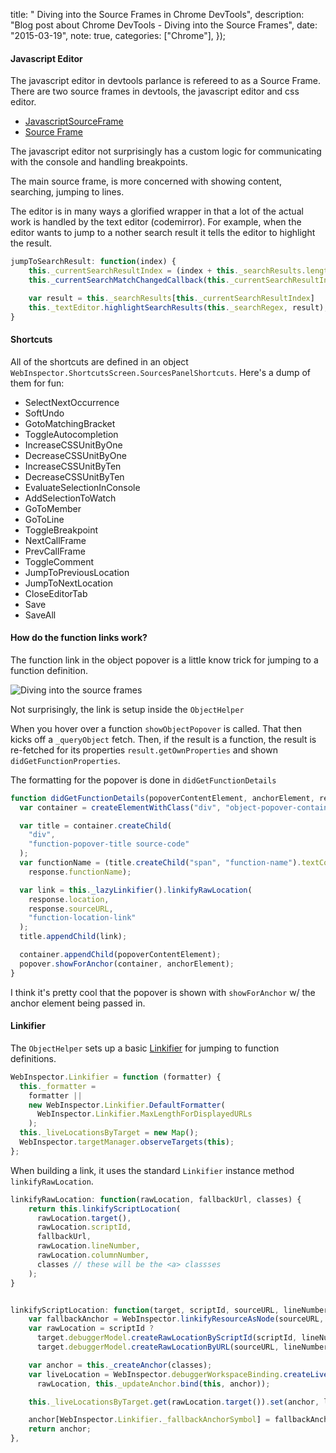 
  title: " Diving into the Source Frames in Chrome DevTools",
  description:
    "Blog post about Chrome DevTools - Diving into the Source Frames",
  date: "2015-03-19",
  note: true,
  categories: ["Chrome"],
});

#### Javascript Editor

The javascript editor in devtools parlance is refereed to as a Source Frame. There are two source frames in devtools, the javascript editor and css editor.

- [JavascriptSourceFrame](https://github.com/jasonLaster/blink-devtools-docs/blob/master/source/JavascriptSourceFrame.md)
- [Source Frame](https://github.com/jasonLaster/blink-devtools-docs/blob/master/source_frame/SourceFrame.md)

The javascript editor not surprisingly has a custom logic for communicating with the console and handling breakpoints.

The main source frame, is more concerned with showing content, searching, jumping to lines.

The editor is in many ways a glorified wrapper in that a lot of the actual work is handled by the text editor (codemirror). For example, when the editor wants to jump to a nother search result it tells the editor to highlight the result.

```js
jumpToSearchResult: function(index) {
    this._currentSearchResultIndex = (index + this._searchResults.length) % this._searchResults.length;
    this._currentSearchMatchChangedCallback(this._currentSearchResultIndex);

    var result = this._searchResults[this._currentSearchResultIndex]
    this._textEditor.highlightSearchResults(this._searchRegex, result);
}
```

#### Shortcuts

All of the shortcuts are defined in an object `WebInspector.ShortcutsScreen.SourcesPanelShortcuts`. Here's a dump of them for fun:

- SelectNextOccurrence
- SoftUndo
- GotoMatchingBracket
- ToggleAutocompletion
- IncreaseCSSUnitByOne
- DecreaseCSSUnitByOne
- IncreaseCSSUnitByTen
- DecreaseCSSUnitByTen
- EvaluateSelectionInConsole
- AddSelectionToWatch
- GoToMember
- GoToLine
- ToggleBreakpoint
- NextCallFrame
- PrevCallFrame
- ToggleComment
- JumpToPreviousLocation
- JumpToNextLocation
- CloseEditorTab
- Save
- SaveAll

#### How do the function links work?

The function link in the object popover is a little know trick for jumping to a function definition.

<Image src={JumpToDef} alt="Diving into the source frames" />

Not surprisingly, the link is setup inside the `ObjectHelper`

When you hover over a function `showObjectPopover` is called. That then kicks off a `_queryObject` fetch. Then, if the result is a function, the result is re-fetched for its properties `result.getOwnProperties` and shown `didGetFunctionProperties`.

The formatting for the popover is done in `didGetFunctionDetails`

```js
function didGetFunctionDetails(popoverContentElement, anchorElement, response) {
  var container = createElementWithClass("div", "object-popover-container");

  var title = container.createChild(
    "div",
    "function-popover-title source-code"
  );
  var functionName = (title.createChild("span", "function-name").textContent =
    response.functionName);

  var link = this._lazyLinkifier().linkifyRawLocation(
    response.location,
    response.sourceURL,
    "function-location-link"
  );
  title.appendChild(link);

  container.appendChild(popoverContentElement);
  popover.showForAnchor(container, anchorElement);
}
```

I think it's pretty cool that the popover is shown with `showForAnchor` w/ the anchor element being passed in.

#### Linkifier

The `ObjectHelper` sets up a basic [Linkifier](https://github.com/jasonLaster/blink-devtools-docs/blob/master/bindings/Linkifier.md) for jumping to function definitions.

```js
WebInspector.Linkifier = function (formatter) {
  this._formatter =
    formatter ||
    new WebInspector.Linkifier.DefaultFormatter(
      WebInspector.Linkifier.MaxLengthForDisplayedURLs
    );
  this._liveLocationsByTarget = new Map();
  WebInspector.targetManager.observeTargets(this);
};
```

When building a link, it uses the standard `Linkifier` instance method `linkifyRawLocation`.

```js
linkifyRawLocation: function(rawLocation, fallbackUrl, classes) {
    return this.linkifyScriptLocation(
      rawLocation.target(),
      rawLocation.scriptId,
      fallbackUrl,
      rawLocation.lineNumber,
      rawLocation.columnNumber,
      classes // these will be the <a> classses
    );
}


linkifyScriptLocation: function(target, scriptId, sourceURL, lineNumber, columnNumber, classes) {
    var fallbackAnchor = WebInspector.linkifyResourceAsNode(sourceURL, lineNumber, classes);
    var rawLocation = scriptId ?
      target.debuggerModel.createRawLocationByScriptId(scriptId, lineNumber, columnNumber || 0) :
      target.debuggerModel.createRawLocationByURL(sourceURL, lineNumber, columnNumber || 0);

    var anchor = this._createAnchor(classes);
    var liveLocation = WebInspector.debuggerWorkspaceBinding.createLiveLocation(
      rawLocation, this._updateAnchor.bind(this, anchor));

    this._liveLocationsByTarget.get(rawLocation.target()).set(anchor, liveLocation);

    anchor[WebInspector.Linkifier._fallbackAnchorSymbol] = fallbackAnchor;
    return anchor;
},
```
